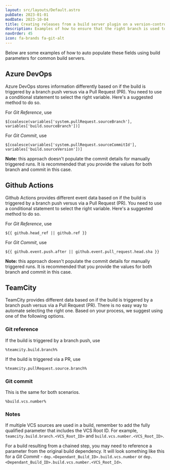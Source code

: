 ```yaml
---
layout: src/layouts/Default.astro
pubDate: 2023-01-01
modDate: 2023-10-04
title: Creating releases from a build server plugin on a version-controlled project
description: Examples of how to ensure that the right branch is used to create the release when using a build server plugin.
navOrder: 45 
icon: fa-brands fa-git-alt
---
```


<BuildServerPluginVersionControlFields />

Below are some examples of how to auto populate these fields using build parameters for common build servers.

## Azure DevOps
 
Azure DevOps stores information differently based on if the build is triggered by a branch push versus via a Pull Request (PR). You need to use a conditional statement to select the right variable. Here's a suggested method to do so.

For *Git Reference*, use
```
$[coalesce(variables['system.pullRequest.sourceBranch'], variables['build.sourceBranch'])]
```

For *Git Commit*, use
```
$[coalesce(variables['system.pullRequest.sourceCommitId'], variables['build.sourceVersion'])]
```

**Note:** this approach doesn't populate the commit details for manually triggered runs. It is recommended that you provide the values for both branch and commit in this case.


## Github Actions

Github Actions provides different event data based on if the build is triggered by a branch push versus via a Pull Request (PR). You need to use a conditional statement to select the right variable. Here's a suggested method to do so.

For *Git Reference*, use
```
${{ github.head_ref || github.ref }}
```

For *Git Commit*, use
```
${{ github.event.push.after || github.event.pull_request.head.sha }}
```

**Note:** this approach doesn't populate the commit details for manually triggered runs. It is recommended that you provide the values for both branch and commit in this case.


## TeamCity

TeamCity provides different data based on if the build is triggered by a branch push versus via a Pull Request (PR). There is no easy way to automate selecting the right one. Based on your process, we suggest using one of the following options. 

### Git reference

If the build is triggered by a branch push, use 
```
%teamcity.build.branch%
```
If the build is triggered via a PR, use 
```
%teamcity.pullRequest.source.branch%
```


### Git commit

This is the same for both scenarios.
```
%build.vcs.number%
```

### Notes
If multiple VCS sources are used in a build, remember to add the fully qualified parameter that includes the VCS Root ID. For example, `teamcity.build.branch.<VCS_Root_ID>` and  `build.vcs.number.<VCS_Root_ID>`.

For a build resulting from a chained step, you may need to reference a parameter from the original build dependency. It will look something like this for a *Git Commit* - `dep.<Dependant_Build_ID>.build.vcs.number` or `dep.<Dependant_Build_ID>.build.vcs.number.<VCS_Root_Id>`.
